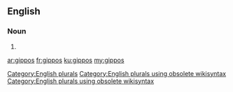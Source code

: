 ==English==

===Noun===
{{head|en}}

# {{plural of|gippo}}

[[Category:English plurals]][[Category:English plurals using obsolete wikisyntax]][[Category:English plurals using obsolete wikisyntax]]

[[ar:gippos]]
[[fr:gippos]]
[[ku:gippos]]
[[my:gippos]]